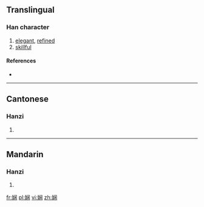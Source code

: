 {{also|嫻}}
==Translingual==

===Han character===
{{Han char|rn=38|rad=女|as=07|sn=10|four=|canj=女中尸木 (VLSD)}}

# [[elegant]], [[refined]]
# [[skillful]]

====References====
* {{Han ref|kx=0263.251|hdz=21053.130|uh=5A34|ud=23092}}

----

==Cantonese==

===Hanzi===
{{yue-hanzi|jyut=|y=haan4|tra=嫻}}

# {{defn|Cantonese|sort=女07}}

----

==Mandarin==

===Hanzi===
{{cmn-hanzi|tra=嫻|pin=[[xián]] ([[xian2]])|wg=hsien<sup>2</sup>}}

# {{defn|Mandarin|sort=女07}}

[[fr:娴]]
[[pl:娴]]
[[vi:娴]]
[[zh:娴]]